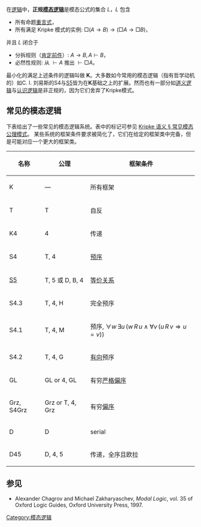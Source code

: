 在[[逻辑|逻辑]]中，'''正规[[模态逻辑|模态逻辑]]'''是模态公式的集合 <math>L</math>，<math>L</math> 包含
* 所有命题[[重言式|重言式]]，
* 所有满足 Kripke 模式的实例: <math>\Box(A\to B)\to(\Box A\to\Box B)</math>，
并且 <math>L</math> 闭合于
* 分拆规则（[[肯定前件|肯定前件]]）:  <math>A\rightarrow B, A\vdash B</math>，
* 必然性规则: 从 <math>\vdash A</math> 推出 <math>\vdash\Box A</math>。

最小化的满足上述条件的逻辑叫做 '''K'''。大多数如今常用的模态逻辑（指有哲学动机的）如C. I. 刘易斯的S4与[[S5_(模态逻辑)|S5]]皆为在'''K'''基础之上的扩展。然而也有一部分如[[道义逻辑|道义逻辑]]与[[认识逻辑|认识逻辑]]是非正规的，因为它们舍弃了Kripke模式。

== 常见的模态逻辑 ==
<onlyinclude>
下表给出了一些常见的模态逻辑系统。</onlyinclude>表中的标记可参见 [[关系语义#模态逻辑的语义|Kripke 语义 § 常见模态公理模式]]。 <onlyinclude>某些系统的框架条件要求被简化了，它们在给定的框架类中完备，但是可能对应一个更大的框架类。

{| class="wikitable"
! 名称 !! 公理 !! 框架条件
|-
! id="K" | K
| —
| 所有框架
|-
! T
| T
| 自反
|-
! K4
| 4
| 传递
|-
! S4
| T, 4
| [[预序|预序]]
|-
! [[S5_(模态逻辑)|S5]]
| T, 5 或 D, B, 4
| [[等价关系|等价关系]]
|-
! S4.3
| T, 4, H
| 完全预序
|-
! S4.1
| T, 4, M
| 预序, <math>\forall w\,\exists u\,(w\,R\,u\land\forall v\,(u\,R\,v\Rightarrow u=v))</math>
|-
! S4.2
| T, 4, G
| [[有向集合|有向]]预序
|-
! GL
| GL or 4, GL
| 有穷[[偏序关系#非严格偏序，自反偏序|严格偏序]]
|-
! Grz, S4Grz
| Grz or T, 4, Grz
| 有穷[[偏序|偏序]]
|-
! D
| D
| serial
|- 
! D45
| D, 4, 5
| 传递，全序且欧拉
|}</onlyinclude>

==参见==
*Alexander Chagrov and Michael Zakharyaschev, ''Modal Logic'', vol. 35 of Oxford Logic Guides, Oxford University Press, 1997.

{{Logic-stub}}
[[Category:模态逻辑|Category:模态逻辑]]